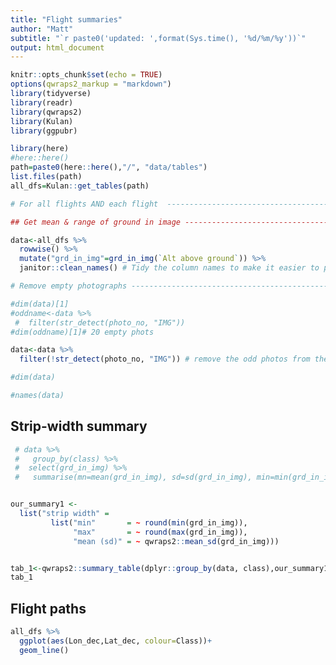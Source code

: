 ```yaml
---
title: "Flight summaries"
author: "Matt"
subtitle: "`r paste0('updated: ',format(Sys.time(), '%d/%m/%y'))`"
output: html_document
---
```



```r
knitr::opts_chunk$set(echo = TRUE)
options(qwraps2_markup = "markdown")
library(tidyverse)
library(readr)
library(qwraps2)
library(Kulan)
library(ggpubr)
```



```r
library(here)
#here::here()
path=paste0(here::here(),"/", "data/tables")
list.files(path)
all_dfs=Kulan::get_tables(path)
```


```r
# For all flights AND each flight  ----------------------------------------

## Get mean & range of ground in image -------------------------------------

data<-all_dfs %>%
  rowwise() %>%
  mutate("grd_in_img"=grd_in_img(`Alt above ground`)) %>%
  janitor::clean_names() # Tidy the column names to make it easier to plot

```

```r
# Remove empty photographs ------------------------------------------------

#dim(data)[1]
#oddname<-data %>% 
 #  filter(str_detect(photo_no, "IMG"))
#dim(oddname)[1]# 20 empty phots

data<-data %>% 
  filter(!str_detect(photo_no, "IMG")) # remove the odd photos from the data

#dim(data)

#names(data)
```

## Strip-width summary

```r
 # data %>% 
 #   group_by(class) %>%
 #  select(grd_in_img) %>% 
 #   summarise(mn=mean(grd_in_img), sd=sd(grd_in_img), min=min(grd_in_img), max=max(grd_in_img))


our_summary1 <-
  list("strip width" =
         list("min"       = ~ round(min(grd_in_img)),
              "max"       = ~ round(max(grd_in_img)),
              "mean (sd)" = ~ qwraps2::mean_sd(grd_in_img)))


tab_1<-qwraps2::summary_table(dplyr::group_by(data, class),our_summary1)
tab_1

```


## Flight paths

```r
all_dfs %>% 
  ggplot(aes(Lon_dec,Lat_dec, colour=Class))+
  geom_line()
```


